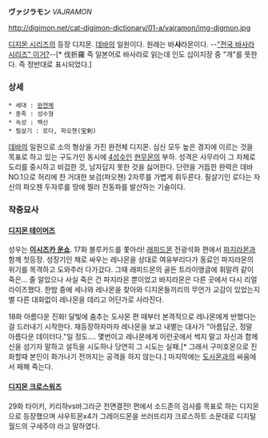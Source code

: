 '''ヴァジラモン''' ''VAJRAMON''

http://digimon.net/cat-digimon-dictionary/01-a/vajramon/img-digmon.jpg

[[디지몬 시리즈]]의 등장 디지몬. [[데바]]의 일원이다.
원래는 바'''사'''라몬이다. --[["전국 바사라 시리즈" 이거?]]--[* 伐折羅 즉 일본어로 바사라로 읽는데 인도 십이지장 중 "개"를 뜻한다. 즉 정반대로 표시되었다.]


=== 상세 ===

 * 세대 : [[완전체]]
 * 종족 : 성수형
 * 속성 : 백신
 * 필살기 : 로다, 파오첸(宝剣)

[[데바]]의 일원으로 소의 형상을 가진 완전체 디지몬. 심신 모두 높은 경지에 이르는 것을 목표로 하고 있는 구도가인 동시에 [[4성수]]인 [[현무몬]]의 부하. 성격은 사무라이 그 자체로 도리를 중시하고 비겁한 것, 남자답지 못한 것을 싫어한다. 단련을 거듭한 완력은 데바 NO.1으로 허리에 찬 거대한 보검(파오첸) 2자루를 가볍게 휘두른다.
필살기인 로다는 자신의 파오첸 두자루를 땅에 찔러 진동파를 발산하는 기술이다.

=== 작중묘사 ===

==== [[디지몬 테이머즈]] ====
성우는 '''[[이시즈카 운쇼]]'''.
17화 블루카드를 쫓아라! [[래피드몬]] 전광석화 편에서 [[파지라몬]]과 함께 첫등장.
성장기인 채로 싸우는 레나몬을 상대로 여유부리다가 동료인 파지라몬의 위기를 목격하고 도와주러 다가갔다. 그때 래피드몬의 골든 트라이앵글에 휘말려 같이 죽은… 줄 알았으나 사실 죽은 건 파지라몬 뿐이었고 바지라몬은 다른 곳에서 다시 리얼라이즈했다. 한밤 중에 세나와 레나몬을 찾아와 디지몬들끼리의 무언가 교감이 있었는지 별 다른 대화없이 레나몬을 데리고 어딘가로 사라진다.

18화 아름다운 진화! 달빛에 춤추는 도사몬 편 때부터 본격적으로 레나몬에게 반했다는 걸 드러내기 시작한다.
재등장하자마자 레나몬을 보고 내뱉는 대사가 "아름답군, 정말 아름다운 데이터다."일 정도…. 몇번이고 레나몬에게 이런곳에서 썩지 말고 자신과 함께 신을 섬기자 말하고 설득을 시도하나 당연히 그 시도는 실패.[* 그래서 구미호몬으로 진화할때 본인이 화가나기 전까지는 공격을 하지 않는다.] 마지막에는 [[도사몬]]과의 싸움에서 패해 죽는다.

==== [[디지몬 크로스워즈]] ====
29화 타이키, 키리하vs바그라군 전면결전! 편에서 소드존의 검사를 목표로 하는 디지몬으로 등장했으며 샤우트몬x4가 그레이드몬을 쓰러뜨리자 크로스하트 소문대로 디지털월드의 구세주야 라고 말하였다.
